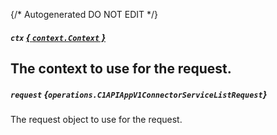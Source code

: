{/* Autogenerated DO NOT EDIT  */}

##### `ctx` [*{ `context.Context` }*](https://pkg.go.dev/context#Context)
The context to use for the request.
---
##### `request` *{`operations.C1APIAppV1ConnectorServiceListRequest`}*
The request object to use for the request.

<Collapsible openLabel={Labels.showProperties} closeLabel={Labels.hideProperties}>
  <C1APIAppV1ConnectorServiceListRequest />
</Collapsible>


